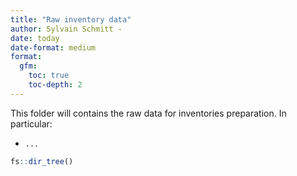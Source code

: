 ```yaml
---
title: "Raw inventory data"
author: Sylvain Schmitt -
date: today
date-format: medium
format: 
  gfm:
    toc: true
    toc-depth: 2
---
```


This folder will contains the raw data for inventories preparation. In particular:

-   `...`

```r
fs::dir_tree()
```
